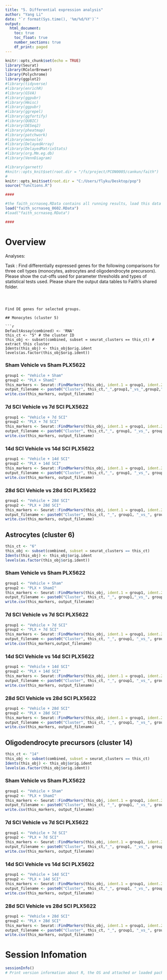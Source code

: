 ```yaml
---
title: "5. Differential expression analysis"
author: "Yang Li"
date: "`r format(Sys.time(), '%m/%d/%Y')`"
output: 
  html_document:
    toc: true
    toc_float: true
    number_sections: true
    df_print: paged
---
```


```r
knitr::opts_chunk$set(echo = TRUE)
library(Seurat)
library(RColorBrewer)
library(Polychrome)
library(ggplot2) 
#library(tidyverse)
#library(enrichR)
#library(GSVA)
#library(ggpubr)
#library(Hmisc)
#library(ggpubr)
#library(ggrepel)
#library(ggfortify)
#library(QUBIC)
#library(DESeq2)
#library(pheatmap)
#library(patchwork)
#library(monocle)
#library(DelayedArray)
#library(DelayedMatrixStats)
#library(org.Mm.eg.db)
#library(VennDiagram)

#library(garnett)
#knitr::opts_knit$set(root.dir = "/fs/project/PCON0005/cankun/faith")
#
knitr::opts_knit$set(root.dir = "C:/Users/flyku/Desktop/pop")
source("functions.R")

```

```r
#### 

#the faith_scrnaseq.RData contains all running results, load this data to save time
load("faith_scrnaseq_0602.RData")
#load("faith_scrnaseq.RData")

####

```

# Overview

Analyses:

Task : Find differentially expressed genes for the following comparisons for three cell types
(monocytes, astrocytes and oligodendrocyte precursors). Please show the cut-offs used
for parameter thresholds and types of statistical tests used. Please share the output
data tables to Faith’s shared folder.


```



Find DE genes for selected groups.

## Monocytes (cluster 5)

```r

DefaultAssay(combined) <- 'RNA'
this_ct <- "5" # the cluster ID
this_obj <- subset(combined, subset = seurat_clusters == this_ct) # extract this cluster
Idents(this_obj) <- this_obj$orig.ident
levels(as.factor(this_obj$orig.ident))

```

### Sham Vehicle vs Sham PLX5622

```r

group1 <- "Vehicle + Sham"
group2 <- "PLX + ShamI"
this_markers <- Seurat::FindMarkers(this_obj, ident.1 = group1, ident.2 = group2)
output_filename <- paste0("Cluster", this_ct,"_",group1,"_vs_",group2,".csv")
write.csv(this_markers, output_filename)

```

### 7d SCI Vehicle vs 7d SCI PLX5622

```r

group1 <- "Vehicle + 7d SCI"
group2 <- "PLX + 7d SCI"
this_markers <- Seurat::FindMarkers(this_obj, ident.1 = group1, ident.2 = group2)
output_filename <- paste0("Cluster", this_ct,"_", group1, "_vs_", group2, ".csv")
write.csv(this_markers, output_filename)

```

### 14d SCI Vehicle vs 14d SCI PLX5622

```r

group1 <- "Vehicle + 14d SCI"
group2 <- "PLX + 14d SCI"
this_markers <- Seurat::FindMarkers(this_obj, ident.1 = group1, ident.2 = group2)
output_filename <- paste0("Cluster", this_ct,"_", group1, "_vs_", group2, ".csv")
write.csv(this_markers, output_filename)

```

### 28d SCI Vehicle vs 28d SCI PLX5622

```r

group1 <- "Vehicle + 28d SCI"
group2 <- "PLX + 28d SCI"
this_markers <- Seurat::FindMarkers(this_obj, ident.1 = group1, ident.2 = group2)
output_filename <- paste0("Cluster", this_ct, "_", group1, "_vs_", group2, ".csv")
write.csv(this_markers, output_filename)

```


## Astrocytes (cluster 6)

```r
this_ct <- "6"
this_obj <- subset(combined, subset = seurat_clusters == this_ct)
Idents(this_obj) <- this_obj$orig.ident
levels(as.factor(this_obj$orig.ident))

```

### Sham Vehicle vs Sham PLX5622

```r

group1 <- "Vehicle + Sham"
group2 <- "PLX + ShamI"
this_markers <- Seurat::FindMarkers(this_obj, ident.1 = group1, ident.2 = group2)
output_filename <- paste0("Cluster", this_ct, "_", group1,"_vs_", group2, ".csv")
write.csv(this_markers, output_filename)

```

### 7d SCI Vehicle vs 7d SCI PLX5622

```r

group1 <- "Vehicle + 7d SCI"
group2 <- "PLX + 7d SCI"
this_markers <- Seurat::FindMarkers(this_obj, ident.1 = group1, ident.2 = group2)
output_filename <- paste0("Cluster", this_ct, "_", group1, "_vs_", group2, ".csv")
write.csv(this_markers,output_filename)

```

### 14d SCI Vehicle vs 14d SCI PLX5622

```r

group1 <- "Vehicle + 14d SCI"
group2 <- "PLX + 14d SCI"
this_markers <- Seurat::FindMarkers(this_obj, ident.1 = group1, ident.2 = group2)
output_filename <- paste0("Cluster", this_ct, "_", group1, "_vs_", group2, ".csv")
write.csv(this_markers, output_filename)

```

### 28d SCI Vehicle vs 28d SCI PLX5622

```r

group1 <- "Vehicle + 28d SCI"
group2 <- "PLX + 28d SCI"
this_markers <- Seurat::FindMarkers(this_obj, ident.1 = group1, ident.2 = group2)
output_filename <- paste0("Cluster", this_ct, "_", group1, "_vs_", group2, ".csv")
write.csv(this_markers, output_filename)

```

## Oligodendrocyte precursors (cluster 14)

```r

this_ct <- "14"
this_obj <- subset(combined, subset = seurat_clusters == this_ct)
Idents(this_obj) <- this_obj$orig.ident
levels(as.factor(this_obj$orig.ident))

```

### Sham Vehicle vs Sham PLX5622

```r

group1 <- "Vehicle + Sham"
group2 <- "PLX + ShamI"
this_markers <- Seurat::FindMarkers(this_obj, ident.1 = group1, ident.2 = group2)
output_filename <- paste0("Cluster", this_ct, "_", group1, "_vs_", group2, ".csv")
write.csv(this_markers, output_filename)

```

### 7d SCI Vehicle vs 7d SCI PLX5622

```r

group1 <- "Vehicle + 7d SCI"
group2 <- "PLX + 7d SCI"
this_markers <- Seurat::FindMarkers(this_obj, ident.1 = group1, ident.2 = group2)
output_filename <- paste0("Cluster", this_ct,"_", group1, "_vs_", group2, ".csv")
write.csv(this_markers, output_filename)

```

### 14d SCI Vehicle vs 14d SCI PLX5622

```r

group1 <- "Vehicle + 14d SCI"
group2 <- "PLX + 14d SCI"
this_markers <- Seurat::FindMarkers(this_obj, ident.1 = group1, ident.2 = group2)
output_filename <- paste0("Cluster", this_ct,"_", group1, "_vs_", group2, ".csv")
write.csv(this_markers, output_filename)

```

### 28d SCI Vehicle vs 28d SCI PLX5622

```r

group1 <- "Vehicle + 28d SCI"
group2 <- "PLX + 28d SCI"
this_markers <- Seurat::FindMarkers(this_obj, ident.1 = group1, ident.2 = group2)
output_filename <- paste0("Cluster", this_ct, "_", group1, "_vs_", group2, ".csv")
write.csv(this_markers, output_filename)

```



# Session Infomation

```r

sessionInfo()
# Print version information about R, the OS and attached or loaded packages.

```